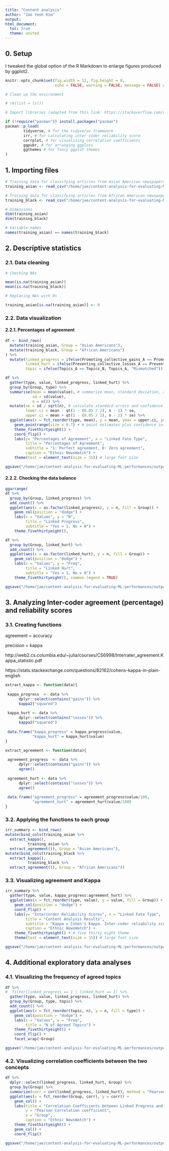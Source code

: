```yaml
---
title: "Content analysis"
author: "Jae Yeon Kim"
output:
html_document: 
  toc: true
  theme: united
---
```


## 0. Setup 

I tweaked the global option of the R Markdown to enlarge figures produced by ggplot2.

```r
knitr::opts_chunk$set(fig.width = 12, fig.height = 8, 
                      echo = FALSE, warning = FALSE, message = FALSE) # global setting for enlarging image size
```

```r

# Clean up the environment

# rm(list = ls())

# Import libraries (adapted from this link: https://stackoverflow.com/questions/4090169/elegant-way-to-check-for-missing-packages-and-install-them)

if (!require("pacman")) install.packages("pacman")
pacman::p_load(
        tidyverse, # for the tidyverse framework
        irr, # for calculating inter-coder reliability score
        corrplot, # for visualizing correlation coefficients
        ggpubr, # for arranging ggplots 
        ggthemes # for fancy ggplot themes
)

```

## 1. Importing files 


```r

# Training data for classifying articles from Asian American newspapers 
training_asian <- read_csv("/home/jae/content-analysis-for-evaluating-ML-performances/raw_data/training_asian.csv")

# Training data for classifying articles from African American newspapers
training_black <- read_csv("/home/jae/content-analysis-for-evaluating-ML-performances/raw_data/training_black.csv")

# Dimensions 
dim(training_asian)
dim(training_black)

# Variable names
names(training_asian) == names(training_black)

```

## 2. Descriptive statistics 

### 2.1. Data cleaning 

```r

# Checking NAs

mean(is.na(training_asian))
mean(is.na(training_black))

# Replacing NAs with 0s

training_asian[is.na(training_asian)] <- 0

```

### 2.2. Data visualization 

#### 2.2.1. Percentages of agreement 

```r

df <- bind_rows(
  mutate(training_asian, Group = "Asian Americans"),
  mutate(training_black, Group = "African Americans")
) %>%
  mutate(linked_progress = ifelse(Promoting_collective_gains_A == Promoting_collective_gains_B, 1, 0),
         linked_hurt = ifelse(Preventing_collective_losses_A == Preventing_collective_losses_B, 1, 0),
         topic = ifelse(Topics_A == Topics_B, Topics_A, "Mismatched"))

df %>%
  gather(type, value, linked_progress, linked_hurt) %>%
  group_by(Group, type) %>%
  summarise(mean = mean(value), # summarize mean, standard deviation, and n 
            sd = sd(value),
            n = n()) %>%
  mutate(se = sd / sqrt(n), # calculate standard errors and confidence intervals 
         lower.ci = mean - qt(1 - (0.05 / 2), n - 1) * se,
         upper.ci = mean + qt(1 - (0.05 / 2), n - 1) * se) %>%
  ggplot(aes(x = fct_reorder(type, mean), y = mean, ymax = upper.ci, ymin = lower.ci, col = Group)) +
    geom_pointrange(size = 0.7) + # point estimates plus confidence intervals 
    theme_fivethirtyeight() +
    coord_flip() +
    labs(y= "Percentages of Agreement", x = "Linked Fate Type",
         title = "Percentages of Agreement",
         subtitle = "1: Perfect agreement, 0: Zero agreement",
         caption = "Ethnic NewsWatch") +
    theme(text = element_text(size = 15)) # large font size 

ggsave("/home/jae/content-analysis-for-evaluating-ML-performances/outputs/content_analysis_agreement.png")
```

#### 2.2.2. Checking the data balance 

```r

ggarrange(
df %>%
  group_by(Group, linked_progress) %>%
  add_count() %>%
  ggplot(aes(x = as.factor(linked_progress), y = n, fill = Group)) +
    geom_col(position = "dodge") +
    labs(x = "Values", y = "N",
         title = "Linked Progress",
         subtitle = "Yes = 1, No = 0") +
    theme_fivethirtyeight(),

df %>%
  group_by(Group, linked_hurt) %>%
  add_count() %>%
  ggplot(aes(x = as.factor(linked_hurt), y = n, fill = Group)) +
    geom_col(position = "dodge") +     
    labs(x = "Values", y = "Freq",
         title = "Linked Hurt",
         subtitle = "Yes = 1, No = 0") +
    theme_fivethirtyeight(), common.legend = TRUE)

ggsave("/home/jae/content-analysis-for-evaluating-ML-performances/outputs/content_analysis_n_count.png")
```

## 3. Analyzing Inter-coder agreement (percentage) and reliability scores

### 3.1. Creating functions

agreement = accuracy 

precision = kappa 

http://web2.cs.columbia.edu/~julia/courses/CS6998/Interrater_agreement.Kappa_statistic.pdf

https://stats.stackexchange.com/questions/82162/cohens-kappa-in-plain-english

```r

extract_kappa <- function(data){
  
 kappa_progress  <- data %>%
      dplyr::select(contains("gains")) %>%
      kappa2("squared")
 
 kappa_hurt <- data %>%
      dplyr::select(contains("losses")) %>%
      kappa2("squared")
 
 data.frame("kappa_progress" = kappa_progress$value, 
            "kappa_hurt" = kappa_hurt$value)
}

extract_agreement <- function(data){
  
 agreement_progress  <- data %>%
      dplyr::select(contains("gains")) %>%
      agree()
 
 agreement_hurt <- data %>%
      dplyr::select(contains("losses")) %>%
      agree()
 
 data.frame("agreement_progress" = agreement_progress$value/100, 
            "agreement_hurt" = agreement_hurt$value/100)
}

```

### 3.2. Applying the functions to each group 

```r

irr_summary <- bind_rows(
mutate(bind_cols(training_asian %>%
  extract_kappa(),
          training_asian %>%
  extract_agreement()), Group = "Asian Americans"),
mutate(bind_cols(training_black %>%
  extract_kappa(),
          training_black %>%
  extract_agreement()), Group = "African Americans"))

```

### 3.3. Visualizing agreement and Kappa  

```r

irr_summary %>%
  gather(type, value, kappa_progress:agreement_hurt) %>% 
  ggplot(aes(x = fct_reorder(type, value), y = value, fill = Group)) +
    geom_col(position = "dodge") +
    coord_flip() +
    labs(y= "Intercorder Reliability Scores", x = "Linked Fate Type",
         title = "Content Analysis Results",
         subtitle = "Kappa = Cohen's Kappa. Inter-coder reliability score.",
         caption = "Ethnic NewsWatch") +
    theme_fivethirtyeight() + # five thirty eight theme 
    theme(text = element_text(size = 15)) # large font size 

ggsave("/home/jae/content-analysis-for-evaluating-ML-performances/outputs/content_analysis_kappa.png")
```

## 4. Additional exploratory data analyses 

### 4.1. Visualizing the frequency of agreed topics 

```r

df %>%
#  filter(linked_progress == 1 | linked_hurt == 1) %>%
  gather(type, value, linked_progress, linked_hurt) %>%
  group_by(Group, type, topic) %>%
  add_count() %>%
  ggplot(aes(x = fct_reorder(topic, n), y = n, fill = type)) +
    geom_col(position = "dodge") +     
    labs(x = "Values", y = "Freq",
         title = "N of Agreed Topics") +
    theme_fivethirtyeight() +
    coord_flip() +
    facet_wrap(~Group)

ggsave("/home/jae/content-analysis-for-evaluating-ML-performances/outputs/content_analysis_topics.png")
```

### 4.2. Visualizing correlation coefficients between the two concepts

```r

df %>%
  dplyr::select(linked_progress, linked_hurt, Group) %>%
  group_by(Group) %>%
  summarize(corr = cor(linked_progress, linked_hurt), method = "Pearson") %>%
  ggplot(aes(x = fct_reorder(Group, corr), y = corr)) +
    geom_col() +
    labs(title = "Correlation Coefficients between Linked Progress and Linked Hurt",
         y = "Pearson Correlation coefficient",
         x = "Group",
         caption = "Ethnic NewsWatch") +
    theme_fivethirtyeight() +
    geom_col() +
    coord_flip()

ggsave("/home/jae/content-analysis-for-evaluating-ML-performances/outputs/corr_analysis.png")

```